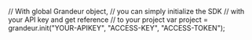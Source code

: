 


// With global Grandeur object,
// you can simply initialize the SDK 
// with your API key and get reference 
// to your project
var project = grandeur.init("YOUR-APIKEY", "ACCESS-KEY", "ACCESS-TOKEN");